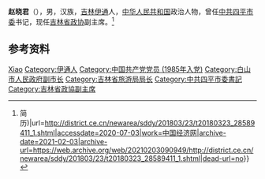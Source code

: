 '''赵晓君'''（{{bd|1961年|2月|}}），男，汉族，[[吉林|吉林]][[伊通|伊通]]人，[[中华人民共和国|中华人民共和国]]政治人物，曾任[[中共四平市委|中共四平市委]]书记，现任[[吉林省政协|吉林省政协]]副主席。<ref>{{Cite web|title=韩福春任四平市委书记 赵晓君不再兼任(图{{!}}简历)|url=http://district.ce.cn/newarea/sddy/201803/23/t20180323_28589411_1.shtml|accessdate=2020-07-03|work=中国经济网|archive-date=2021-02-03|archive-url=https://web.archive.org/web/20210203090949/http://district.ce.cn/newarea/sddy/201803/23/t20180323_28589411_1.shtml|dead-url=no}}</ref>

== 参考资料 ==
{{reflist}}

{{中国人物小作品}}
{{吉林省领导人}}

{{Authority control}}
{{DEFAULTSORT:Zhao赵}}
[[Category:赵姓|Xiao]]
[[Category:伊通人|Category:伊通人]]
[[Category:中国共产党党员_(1985年入党)|Category:中国共产党党员 (1985年入党)]]
[[Category:白山市人民政府副市长|Category:白山市人民政府副市长]]
[[Category:吉林省旅游局局长|Category:吉林省旅游局局长]]
[[Category:中共四平市委書記|Category:中共四平市委書記]]
[[Category:吉林省政協副主席|Category:吉林省政協副主席]]